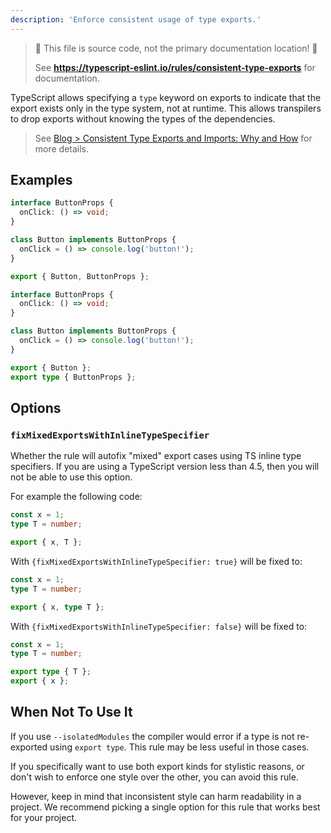 ---
description: 'Enforce consistent usage of type exports.'
---


> 🛑 This file is source code, not the primary documentation location! 🛑
>
> See **https://typescript-eslint.io/rules/consistent-type-exports** for documentation.

TypeScript allows specifying a `type` keyword on exports to indicate that the export exists only in the type system, not at runtime.
This allows transpilers to drop exports without knowing the types of the dependencies.

> See [Blog > Consistent Type Exports and Imports: Why and How](/blog/consistent-type-imports-and-exports-why-and-how) for more details.

## Examples

<Tabs>
<TabItem value="❌ Incorrect">

```ts
interface ButtonProps {
  onClick: () => void;
}

class Button implements ButtonProps {
  onClick = () => console.log('button!');
}

export { Button, ButtonProps };
```

</TabItem>
<TabItem value="✅ Correct">

```ts
interface ButtonProps {
  onClick: () => void;
}

class Button implements ButtonProps {
  onClick = () => console.log('button!');
}

export { Button };
export type { ButtonProps };
```

</TabItem>
</Tabs>

## Options

### `fixMixedExportsWithInlineTypeSpecifier`

Whether the rule will autofix "mixed" export cases using TS inline type specifiers.
If you are using a TypeScript version less than 4.5, then you will not be able to use this option.

For example the following code:

```ts
const x = 1;
type T = number;

export { x, T };
```

With `{fixMixedExportsWithInlineTypeSpecifier: true}` will be fixed to:

```ts
const x = 1;
type T = number;

export { x, type T };
```

With `{fixMixedExportsWithInlineTypeSpecifier: false}` will be fixed to:

```ts
const x = 1;
type T = number;

export type { T };
export { x };
```

## When Not To Use It

If you use `--isolatedModules` the compiler would error if a type is not re-exported using `export type`.
This rule may be less useful in those cases.

If you specifically want to use both export kinds for stylistic reasons, or don't wish to enforce one style over the other, you can avoid this rule.

However, keep in mind that inconsistent style can harm readability in a project.
We recommend picking a single option for this rule that works best for your project.
